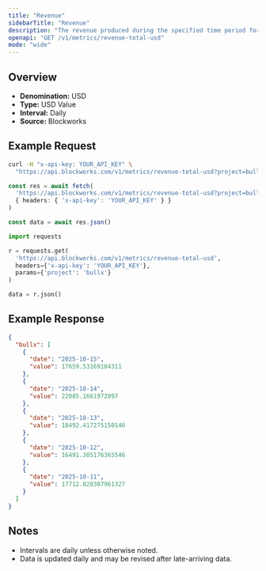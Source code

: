```yaml
---
title: "Revenue"
sidebarTitle: "Revenue"
description: "The revenue produced during the specified time period for given project."
openapi: "GET /v1/metrics/revenue-total-usd"
mode: "wide"
---
```


## Overview

- **Denomination:** USD
- **Type:** USD Value
- **Interval:** Daily
- **Source:** Blockworks

## Example Request

<CodeGroup>

```bash cURL
curl -H "x-api-key: YOUR_API_KEY" \
  "https://api.blockworks.com/v1/metrics/revenue-total-usd?project=bullx"
```

```typescript TypeScript
const res = await fetch(
  'https://api.blockworks.com/v1/metrics/revenue-total-usd?project=bullx',
  { headers: { 'x-api-key': 'YOUR_API_KEY' } }
)

const data = await res.json()
```

```python Python
import requests

r = requests.get(
  'https://api.blockworks.com/v1/metrics/revenue-total-usd',
  headers={'x-api-key': 'YOUR_API_KEY'},
  params={'project': 'bullx'}
)

data = r.json()
```

</CodeGroup>

## Example Response

```json
{
  "bullx": [
    {
      "date": "2025-10-15",
      "value": 17659.53169104311
    },
    {
      "date": "2025-10-14",
      "value": 22085.1661972097
    },
    {
      "date": "2025-10-13",
      "value": 18492.417275150146
    },
    {
      "date": "2025-10-12",
      "value": 16491.305176365546
    },
    {
      "date": "2025-10-11",
      "value": 17712.820307961327
    }
  ]
}
```

## Notes
- Intervals are daily unless otherwise noted.
- Data is updated daily and may be revised after late-arriving data.